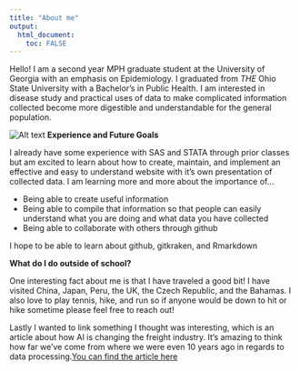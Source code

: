 ```yaml
---
title: "About me"
output: 
  html_document:
    toc: FALSE
---
```



Hello! I am a second year MPH graduate student at the University of Georgia with an emphasis on Epidemiology. I graduated from *THE* Ohio State University with a Bachelor's in Public Health. I am interested in disease study and practical uses of data to make complicated information collected become more digestible and understandable for the general population.

![Alt text](Images/Profile.jpg)
**Experience and Future Goals**

I already have some experience with SAS and STATA through prior classes but am excited to learn about how to create, maintain, and implement an effective and easy to understand website with it's own presentation of collected data. I am learning more and more about the importance of...

* Being able to create useful information
* Being able to compile that information so that people can easily understand what you are doing and what data you have collected
* Being able to collaborate with others through github

I hope to be able to learn about github, gitkraken, and Rmarkdown 


**What do I do outside of school?**

One interesting fact about me is that I have traveled a good bit! I have visited China, Japan, Peru, the UK, the Czech Republic, and the Bahamas. I also love to play tennis, hike, and run so if anyone would be down to hit or hike sometime please feel free to reach out! 

Lastly I wanted to link something I thought was interesting, which is an article about how AI is changing the freight industry. It's amazing to think how far we've come from where we were even 10 years ago in regards to data processing.[You can find the article here](https://insidebigdata.com/2021/08/20/how-ai-is-revolutionizing-the-freight-industry/)